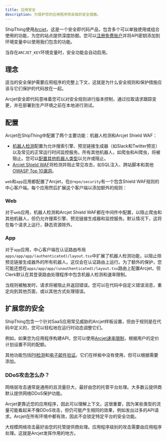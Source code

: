 ```yaml
---
title: 应用安全
description: 为保护您的应用程序而采取的安全措施。
---
```


ShipThing使用[Arcjet](https://arcjet.com/)，这是一个安全即代码产品，包含多个可以单独使用或组合使用的功能，为您的站点提供深度防御。您可以[注册免费账户](https://arcjet.com/)并将API密钥添加到环境变量中以使用我们包含的功能。

<Note>当存在`ARCJET_KEY`环境变量时，安全功能会自动启用。</Note>

## 理念

适当的安全保护需要应用程序的完整上下文，这就是为什么安全规则和保护措施应该与它们保护的代码放在一起。

Arcjet安全即代码意味着您可以对安全规则进行版本控制，通过拉取请求跟踪变更，并在部署到生产环境之前在本地进行测试。

## 配置

Arcjet在ShipThing中配置了两个主要功能：机器人检测和Arcjet Shield WAF：

- [机器人检测](https://docs.arcjet.com/bot-protection/concepts)配置为允许搜索引擎、预览链接生成器（如Slack和Twitter预览）以及常见的正常运行时间监控服务。所有其他机器人，如爬虫和AI爬虫，将被阻止。您可以[配置其他机器人类型](https://docs.arcjet.com/bot-protection/identifying-bots)以允许或阻止。
- [Arcjet Shield WAF](https://docs.arcjet.com/shield/concepts)将检测并阻止常见攻击，如SQL注入、跨站脚本和其他[OWASP Top 10漏洞](https://owasp.org/www-project-top-ten/)。

`web`和`app`应用都配置了Arcjet，在`@repo/security`有一个包含Shield WAF规则的中心客户端。每个应用然后扩展这个客户端以添加额外的规则：

### Web

对于`web`应用，机器人检测和Arcjet Shield WAF都在中间件中配置，以阻止爬虫和其他机器人，但仍允许搜索引擎、预览链接生成器和监控服务。默认情况下，这将在每个请求上运行，静态资源除外。

### App

对于`app`应用，中心客户端在认证路由布局`apps/app/app/(authenticated)/layout.tsx`中扩展了机器人检测功能，以阻止除预览链接生成器外的所有机器人。这仅会在认证路由上运行。为了额外的保护，您可能还想在`apps/app/app/(unauthenticated)/layout.tsx`路由上配置Arcjet，但Clerk默认在其登录路由处理程序中包含机器人检测和速率限制。

当规则被触发时，请求将被阻止并返回错误。您可以在代码中自定义错误消息，重定向到其他页面，或以其他方式处理错误。

## 扩展您的安全

ShipThing包含一个针对SaaS应用常见威胁的Arcjet样板设置，但由于规则是在代码中定义的，您可以轻松地在运行时动态调整它们。

例如，如果您为应用程序构建API，您可以使用[Arcjet速率限制](https://docs.arcjet.com/rate-limiting/quick-start)，根据用户的定价计划设置不同的配额。

其他功能包括[PII检测](https://docs.arcjet.com/sensitive-info/quick-start)和[电子邮件验证](https://docs.arcjet.com/email-validation/quick-start)。它们在样板中没有使用，但可以根据需要添加。

### DDoS攻击怎么办？

网络层攻击通常是通用的且流量巨大，最好由您的托管平台处理。大多数云提供商默认提供网络DDoS保护功能。

Arcjet更靠近您的应用程序，因此可以理解上下文。这很重要，因为某些类型的流量可能看起来不像DDoS攻击，但仍可能产生相同的效果，例如发出过多的API请求。Arcjet在所有环境中都有效，因此不会锁定特定平台的安全功能。

大规模网络攻击最好由您的托管提供商处理。应用程序级别的攻击需要由应用程序处理。这就是Arcjet发挥作用的地方。